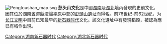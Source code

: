 {{unreferenced|time=2012-2-13}}
[[File:Pengtoushan_map.svg|thumb]] 
'''彭头山文化'''是中國[[湖南|湖南]]及[[湖北|湖北]]境內發現的史前文化，因其位於[[湖南省|湖南省]][[澧縣|澧縣]][[澧陽平原|澧陽平原]]中部的[[彭頭山遺址|彭頭山遺址]]而得名。前76世纪-前62世纪，为[[长江文明|长江文明]]中目前已知最早的[[新石器时代|新石器时代]]文化。該文化遺址中有發現稻穀，被認為應已有稻作出現。

{{中国新石器时代文化}}

[[Category:湖南新石器时代|Category:湖南新石器时代]]
[[Category:湖北新石器时代|Category:湖北新石器时代]]